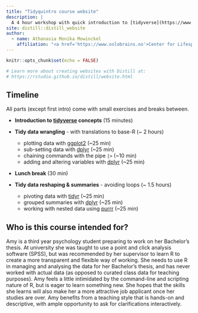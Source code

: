 ```yaml
---
title: "Tidyquintro course website"
description: |
  A 4 hour workshop with quick introduction to [tidyverse](https://www.tidyverse.org/).
site: distill::distill_website
author:
  - name: Athanasia Monika Mowinckel
    affiliation: "<a href='https://www.oslobrains.no'>Center for Lifespan Changes in Brain and Cognition</a>, University of Oslo, Norway"
---
```


```r
knitr::opts_chunk$set(echo = FALSE)

# Learn more about creating websites with Distill at:
# https://rstudio.github.io/distill/website.html

```

## Timeline
All parts (except first intro) come with small exercises and breaks between.

- **Introduction to [tidyverse](https://www.tidyverse.org/) concepts** (15 minutes)  

- **Tidy data wrangling** - with translations to base-R (~ 2 hours) 
  - plotting data with [ggplot2](https://ggplot2.tidyverse.org/) (~25 min) 
  - sub-setting data with [dplyr](https://dplyr.tidyverse.org/) (~25 min)  
  - chaining commands with the pipe `|>` (~10 min)  
  - adding and altering variables with [dplyr](https://dplyr.tidyverse.org/)  (~25 min)  

- **Lunch break** (30 min)  

- **Tidy data reshaping & summaries** - avoiding loops (~ 1.5 hours)   
  - pivoting data with [tidyr](https://tidyr.tidyverse.org/) (~25 min) 
  - grouped summaries with [dplyr](https://dplyr.tidyverse.org/) (~25 min)  
  - working with nested data using [purrr](https://purrr.tidyverse.org/) (~25 min) 
  

## Who is this course intended for?

Amy is a third year psychology student preparing to work on her Bachelor's thesis.
At university she was taught to use a point and click analysis software (SPSS), but was recommended by her supervisor to learn R to create a more transparent and flexible way of working.
She needs to use R in managing and analysing the data for her Bachelor's thesis, and has never worked with actual data (as opposed to curated class data for teaching purposes).
Amy feels a little intimidated by the command-line and scripting nature of R, but is eager to learn something new.
She hopes that the skills she learns will also make her a more attractive job applicant once her studies are over. 
Amy benefits from a teaching style that is hands-on and descriptive, with ample opportunity to ask for clarifications interactively.
